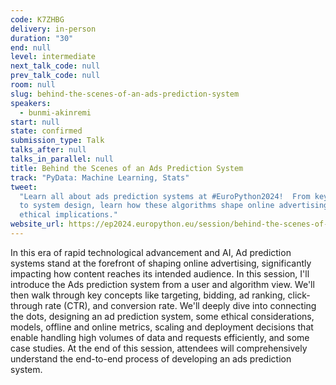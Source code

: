 ```yaml
---
code: K7ZHBG
delivery: in-person
duration: "30"
end: null
level: intermediate
next_talk_code: null
prev_talk_code: null
room: null
slug: behind-the-scenes-of-an-ads-prediction-system
speakers:
  - bunmi-akinremi
start: null
state: confirmed
submission_type: Talk
talks_after: null
talks_in_parallel: null
title: Behind the Scenes of an Ads Prediction System
track: "PyData: Machine Learning, Stats"
tweet:
  "Learn all about ads prediction systems at #EuroPython2024!  From key concepts
  to system design, learn how these algorithms shape online advertising and its
  ethical implications."
website_url: https://ep2024.europython.eu/session/behind-the-scenes-of-an-ads-prediction-system
---
```


In this era of rapid technological advancement and AI, Ad prediction systems
stand at the forefront of shaping online advertising, significantly impacting
how content reaches its intended audience. In this session, I'll introduce the
Ads prediction system from a user and algorithm view. We'll then walk through
key concepts like targeting, bidding, ad ranking, click-through rate (CTR), and
conversion rate. We'll deeply dive into connecting the dots, designing an ad
prediction system, some ethical considerations, models, offline and online
metrics, scaling and deployment decisions that enable handling high volumes of
data and requests efficiently, and some case studies. At the end of this
session, attendees will comprehensively understand the end-to-end process of
developing an ads prediction system.
